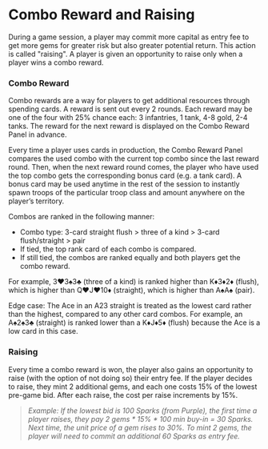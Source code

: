 # Combo Reward and Raising

During a game session, a player may commit more capital as entry fee to get more gems for greater risk but also greater potential return. This action is called "raising". A player is given an opportunity to raise only when a player wins a combo reward.

### Combo Reward

Combo rewards are a way for players to get additional resources through spending cards. A reward is sent out every 2 rounds. Each reward may be one of the four with 25\% chance each: 3 infantries, 1 tank, 4-8 gold, 2-4 tanks. The reward for the next reward is displayed on the Combo Reward Panel in advance.

Every time a player uses cards in production, the Combo Reward Panel compares the used combo with the current top combo since the last reward round. Then, when the next reward round comes, the player who have used the top combo gets the corresponding bonus card (e.g. a tank card). A bonus card may be used anytime in the rest of the session to instantly spawn troops of the particular troop class and amount anywhere on the player’s territory.

Combos are ranked in the following manner:

- Combo type: 3-card straight flush > three of a kind > 3-card flush/straight > pair
- If tied, the top rank card of each combo is compared.
- If still tied, the combos are ranked equally and both players get the combo reward.

For example, 3♥️3♠️3♣️ (three of a kind) is ranked higher than K♦️3♦️2♦️ (flush), which is higher than Q♥️J♥️10♦️ (straight), which is higher than A♠️A♠️ (pair).

Edge case: The Ace in an A23 straight is treated as the lowest card rather than the highest, compared to any other card combos. For example, an A♠️2♠️3♣️ (straight) is ranked lower than a K♦️J♦️5♦️ (flush) because the Ace is a low card in this case. 

### Raising

Every time a combo reward is won, the player also gains an opportunity to raise (with the option of not doing so) their entry fee. If the player decides to raise, they mint 2 additional gems, and each one costs 15% of the lowest pre-game bid. After each raise, the cost per raise increments by 15%.

> _Example: If the lowest bid is 100 Sparks (from Purple), the first time a player raises, they pay 2 gems \* 15% \* 100 min buy-in = 30 Sparks. Next time, the unit price of a gem rises to 30%. To mint 2 gems, the player will need to commit an additional 60 Sparks as entry fee._
